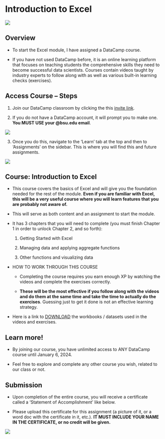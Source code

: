# Introduction to Excel

![](images/logo-datacamp.png){fig-align="left"}

## Overview

-   To start the Excel module, I have assigned a DataCamp course.

-   If you have not used DataCamp before, it is an online learning platform that focuses on teaching students the comprehensive skills they need to become successful data scientists. Courses contain videos taught by industry experts to follow along with as well as various built-in learning checks (exercises).

## Access Course -- Steps

1.  Join our DataCamp classroom by clicking the this [invite link](https://www.datacamp.com/groups/shared_links/6eac8e1a004c5b60e5006e1a8506be07169e8861f84d42a42d2d121da1befd9c).

2.  If you do not have a DataCamp account, it will prompt you to make one. **You MUST USE your @bsu.edu email**.

![](images/create-account-datacamp.png){fig-align="left"} 

3. Once you do this, navigate to the 'Learn' tab at the top and then to 'Assignments' on the sidebar. This is where you will find this and future assignments.

![](images/excel-assignment-datacamp.png){fig-align="left"}

## Course: Introduction to Excel

-   This course covers the basics of Excel and will give you the foundation needed for the rest of the module. **Even if you are familiar with Excel, this will be a very useful course where you will learn features that you are probably not aware of.**

-   This will serve as both content and an assignment to start the module.

-   It has 3 chapters that you will need to complete (you must finish Chapter 1 in order to unlock Chapter 2, and so forth):

    1.  Getting Started with Excel

    2.  Managing data and applying aggregate functions

    3.  Other functions and visualizing data

-   HOW TO WORK THROUGH THIS COURSE

    -   Completing the course requires you earn enough XP by watching the videos and complete the exercises correctly.

    -   **These will be the most effective if you follow along with the videos and do them at the same time and take the time to actually do the exercises**. Guessing just to get it done is not an effective learning strategy.

-   Here is a link to [DOWNLOAD](https://assets.datacamp.com/production/repositories/6291/datasets/d835da019de0c7a6cb5d7efdf6f8be022321d6cf/Exercises%20and%20Datasets.pdf) the workbooks / datasets used in the videos and exercises.

## Learn more!

-   By joining our course, you have unlimited access to ANY DataCamp course until January 6, 2024.

-   Feel free to explore and complete any other course you wish, related to our class or not.

## Submission

-   Upon completion of the entire course, you will receive a certificate called a 'Statement of Accomplishment' like below.

-   Please upload this certificate for this assignment (a picture of it, or a word doc with the certificate in it, etc.). **IT MUST INCLUDE YOUR NAME IN THE CERTIFICATE, or no credit will be given.**

![](images/statement-of-accomplishment.png){fig-align="left"}

